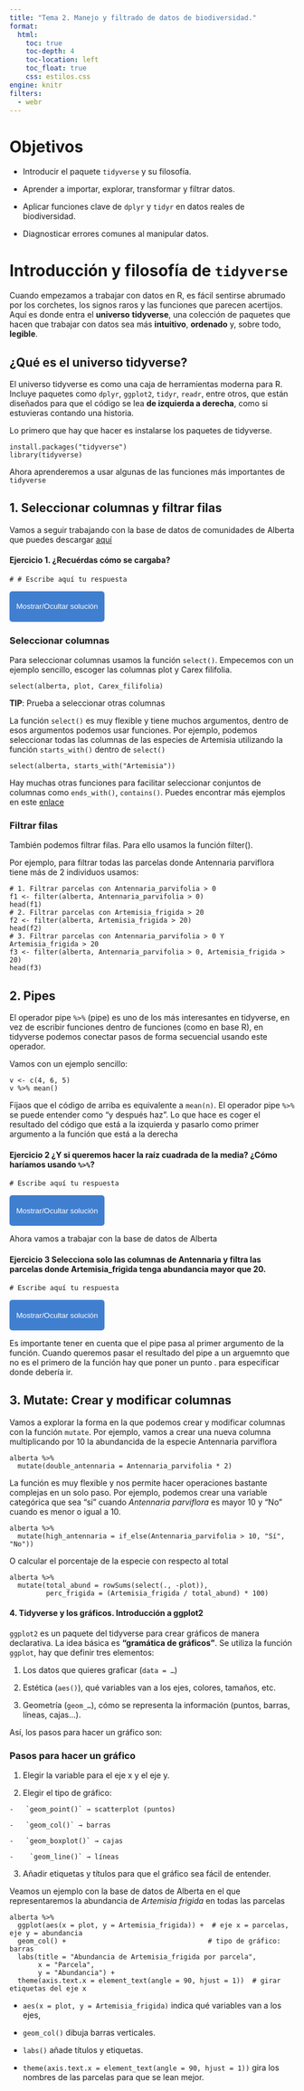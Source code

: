 ```yaml
---
title: "Tema 2. Manejo y filtrado de datos de biodiversidad."
format:
  html:
    toc: true
    toc-depth: 4
    toc-location: left
    toc_float: true
    css: estilos.css
engine: knitr
filters:
  - webr
---
```


# Objetivos

-   Introducir el paquete `tidyverse` y su filosofía.

-   Aprender a importar, explorar, transformar y filtrar datos.

-   Aplicar funciones clave de `dplyr` y `tidyr` en datos reales de biodiversidad.

-   Diagnosticar errores comunes al manipular datos.

# Introducción y filosofía de `tidyverse`

Cuando empezamos a trabajar con datos en R, es fácil sentirse abrumado por los corchetes, los signos raros y las funciones que parecen acertijos. Aquí es donde entra el **universo** **tidyverse**, una colección de paquetes que hacen que trabajar con datos sea más **intuitivo**, **ordenado** y, sobre todo, **legible**.

## ¿Qué es el universo tidyverse?

El universo tidyverse es como una caja de herramientas moderna para R. Incluye paquetes como `dplyr`, `ggplot2`, `tidyr`, `readr`, entre otros, que están diseñados para que el código se lea **de izquierda a derecha**, como si estuvieras contando una historia.

Lo primero que hay que hacer es instalarse los paquetes de tidyverse.

```webr-r
install.packages("tidyverse")
library(tidyverse)
```

Ahora aprenderemos a usar algunas de las funciones más importantes de `tidyverse`

## 1. Seleccionar columnas y filtrar filas

Vamos a seguir trabajando con la base de datos de comunidades de Alberta que puedes descargar [aquí](https://github.com/ngmedina/UAMBioDivR/blob/main/Alberta%20grassland/grassland.community.csv)

#### Ejercicio 1. ¿Recuérdas cómo se cargaba?

```webr-r
# # Escribe aquí tu respuesta
```

<button 
  onclick="let x=document.getElementById('sol1'); x.style.display = (x.style.display==='none') ? 'block':'none';"
  style="background-color:#407FD0; color:white; border:none; padding:6px 12px; border-radius:5px; cursor:pointer;"
>

Mostrar/Ocultar solución

</button>

::: {#sol1 style="display:none; margin-top:10px; border:1px solid #ccc; padding:10px; border-radius:5px;"}
Solución:\

```webr-r
alberta <- read.csv("https://raw.githubusercontent.com/ngmedina/UAMBioDivR/main/Alberta%20grassland/grassland.community.csv")
```
:::

### Seleccionar columnas

Para seleccionar columnas usamos la función `select()`. Empecemos con un ejemplo sencillo, escoger las columnas plot y Carex filifolia.

```webr-r
select(alberta, plot, Carex_filifolia)
```

**TIP**: Prueba a seleccionar otras columnas

La función `select()` es muy flexible y tiene muchos argumentos, dentro de esos argumentos podemos usar funciones. Por ejemplo, podemos seleccionar todas las columnas de las especies de Artemisia utilizando la función `starts_with()` dentro de `select()`

```webr-r
select(alberta, starts_with("Artemisia"))
```

Hay muchas otras funciones para facilitar seleccionar conjuntos de columnas como `ends_with()`, `contains()`. Puedes encontrar más ejemplos en este [enlace](https://tidyselect.r-lib.org/reference/starts_with.html)

### Filtrar filas

También podemos filtrar filas. Para ello usamos la función filter().

Por ejemplo, para filtrar todas las parcelas donde Antennaria parviflora tiene más de 2 individuos usamos:

```webr-r
# 1. Filtrar parcelas con Antennaria_parvifolia > 0
f1 <- filter(alberta, Antennaria_parvifolia > 0)
head(f1)
# 2. Filtrar parcelas con Artemisia_frigida > 20
f2 <- filter(alberta, Artemisia_frigida > 20)
head(f2)
# 3. Filtrar parcelas con Antennaria_parvifolia > 0 Y Artemisia_frigida > 20
f3 <- filter(alberta, Antennaria_parvifolia > 0, Artemisia_frigida > 20)
head(f3)
```

## 2. Pipes

El operador pipe `%>%` (pipe) es uno de los más interesantes en tidyverse, en vez de escribir funciones dentro de funciones (como en base R), en tidyverse podemos conectar pasos de forma secuencial usando este operador.

Vamos con un ejemplo sencillo:

```webr-r
v <- c(4, 6, 5)
v %>% mean()
```

Fíjaos que el código de arriba es equivalente a `mean(n)`. El operador pipe `%>%` se puede entender como "y después haz". Lo que hace es coger el resultado del código que está a la izquierda y pasarlo como primer argumento a la función que está a la derecha

#### Ejercicio 2 ¿Y si queremos hacer la raíz cuadrada de la media? ¿Cómo haríamos usando `%>%`?

```webr-r
# Escribe aquí tu respuesta
```

<button 
  onclick="let x=document.getElementById('sol2'); x.style.display = (x.style.display==='none') ? 'block':'none';"
  style="background-color:#407FD0; color:white; border:none; padding:6px 12px; border-radius:5px; cursor:pointer;"
>

Mostrar/Ocultar solución

</button>

::: {#sol2 style="display:none; margin-top:10px; border:1px solid #ccc; padding:10px; border-radius:5px;"}
Solución:\

```webr-r
v <- c(4, 6, 5)
v %>% mean() %>% sqrt()
```
:::

Ahora vamos a trabajar con la base de datos de Alberta

#### Ejercicio 3 Selecciona solo las columnas de Antennaria y filtra las parcelas donde Artemisia_frigida tenga abundancia mayor que 20.

```webr-r
# Escribe aquí tu respuesta
```

<button 
  onclick="let x=document.getElementById('sol3'); x.style.display = (x.style.display==='none') ? 'block':'none';"
  style="background-color:#407FD0; color:white; border:none; padding:6px 12px; border-radius:5px; cursor:pointer;"
>

Mostrar/Ocultar solución

</button>

::: {#sol3 style="display:none; margin-top:10px; border:1px solid #ccc; padding:10px; border-radius:5px;"}
Solución:\

```webr-r
# Seleccionar columnas de Antennaria
alberta %>%
  select(plot, starts_with("Antennaria")) %>%
  filter(Artemisia_frigida > 20)
```
:::

Es importante tener en cuenta que el pipe pasa al primer argumento de la función. Cuando queremos pasar el resultado del pipe a un arguemnto que no es el primero de la función hay que poner un punto . para especificar donde debería ir.

## 3. Mutate: Crear y modificar columnas

Vamos a explorar la forma en la que podemos crear y modificar columnas con la función `mutate`. Por ejemplo, vamos a crear una nueva columna multiplicando por 10 la abundancida de la especie Antennaria parviflora

```webr-r
alberta %>%
  mutate(double_antennaria = Antennaria_parvifolia * 2)
```

La función es muy flexible y nos permite hacer operaciones bastante complejas en un solo paso. Por ejemplo, podemos crear una variable categórica que sea "sí" cuando *Antennaria parviflora* es mayor 10 y "No" cuando es menor o igual a 10.

```webr-r
alberta %>%
  mutate(high_antennaria = if_else(Antennaria_parvifolia > 10, "Sí", "No"))
```

O calcular el porcentaje de la especie con respecto al total

```webr-r
alberta %>%
  mutate(total_abund = rowSums(select(., -plot)),
         perc_frigida = (Artemisia_frigida / total_abund) * 100)
```

#### 4. Tidyverse y los gráficos. Introducción a ggplot2

`ggplot2` es un paquete del tidyverse para crear gráficos de manera declarativa. La idea básica es **“gramática de gráficos”**. Se utiliza la función `ggplot`, hay que definir tres elementos:

1.  Los datos que quieres graficar (`data = …`)

2.  Estética (`aes()`), qué variables van a los ejes, colores, tamaños, etc.

3.  Geometría (`geom_…`), cómo se representa la información (puntos, barras, líneas, cajas…).

Así, los pasos para hacer un gráfico son:

### **Pasos para hacer un gráfico**

1.  Elegir la variable para el eje x y el eje y.

2.  Elegir el tipo de gráfico:

```         
-   `geom_point()` → scatterplot (puntos)

-   `geom_col()` → barras

-   `geom_boxplot()` → cajas

-    `geom_line()` → líneas
```

3.  Añadir etiquetas y títulos para que el gráfico sea fácil de entender.

Veamos un ejemplo con la base de datos de Alberta en el que representaremos la abundancia de *Artemisia frigida* en todas las parcelas

```webr-r
alberta %>%
  ggplot(aes(x = plot, y = Artemisia_frigida)) +  # eje x = parcelas, eje y = abundancia
  geom_col() +                                   # tipo de gráfico: barras
  labs(title = "Abundancia de Artemisia_frigida por parcela",
       x = "Parcela",
       y = "Abundancia") +
  theme(axis.text.x = element_text(angle = 90, hjust = 1))  # girar etiquetas del eje x
```

-   `aes(x = plot, y = Artemisia_frigida)` indica qué variables van a los ejes,

-   `geom_col()` dibuja barras verticales.

-   `labs()` añade títulos y etiquetas.

-   `theme(axis.text.x = element_text(angle = 90, hjust = 1))` gira los nombres de las parcelas para que se lean mejor.
